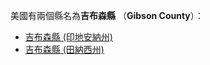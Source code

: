 美國有兩個縣名為'''吉布森縣''' （'''Gibson County'''）：
* [[吉布森縣_(印地安納州)|吉布森縣 (印地安納州)]]
* [[吉布森縣_(田納西州)|吉布森縣 (田納西州)]]
{{disambig|J吉布森縣|Cat=四字县名消歧义}}